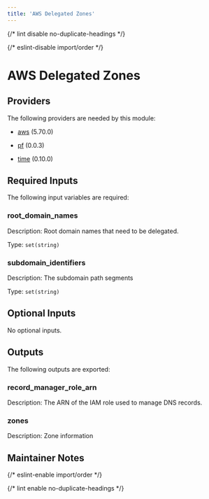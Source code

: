 ```yaml
---
title: 'AWS Delegated Zones'
---
```



{/* lint disable no-duplicate-headings */}

{/* eslint-disable import/order */}

<ModuleHeader
  name="aws_delegated_zones"
  sourceHref="https://github.com/Panfactum/stack/tree/__PANFACTUM_VERSION_EDGE__/packages/infrastructure/aws_delegated_zones"
  status="stable"
  type="direct"
/>

# AWS Delegated Zones

## Providers

The following providers are needed by this module:

- [aws](https://registry.terraform.io/providers/hashicorp/aws/5.70.0/docs) (5.70.0)

- [pf](https://registry.terraform.io/providers/panfactum/pf/0.0.3/docs) (0.0.3)

- [time](https://registry.terraform.io/providers/hashicorp/time/0.10.0/docs) (0.10.0)

## Required Inputs

The following input variables are required:

### root_domain_names

Description: Root domain names that need to be delegated.

Type: `set(string)`

### subdomain_identifiers

Description: The subdomain path segments

Type: `set(string)`

## Optional Inputs

No optional inputs.

## Outputs

The following outputs are exported:

### record_manager_role_arn

Description: The ARN of the IAM role used to manage DNS records.

### zones

Description: Zone information

## Maintainer Notes

{/* eslint-enable import/order */}

{/* lint enable no-duplicate-headings */}
